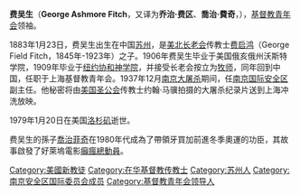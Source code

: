 {{Unreferenced |time=2009-03-21T09:25:48+00:00 }}
'''费吴生'''（'''George Ashmore Fitch'''，又译为'''乔治·费区'''、'''喬治·費奇'''，{{bd|1883年|1月23日|1979年|1月20日|catIdx=Fitch, George Ashmore}}），[[基督教青年会|基督教青年会]]领袖。

1883年1月23日，费吴生出生在中国[[苏州|苏州]]，是[[美北长老会|美北长老会]]传教士[[费启鸿|费启鸿]]（George Field Fitch，1845年-1923年）之子。1906年费吴生毕业于美国俄亥俄州沃斯特学院，1909年毕业于[[纽约协和神学院|纽约协和神学院]]，并接受长老会按立为[[牧师|牧师]]，同年回到中国，任职于上海基督教青年会。1937年12月[[南京大屠杀|南京大屠杀]]期间，任[[南京国际安全区|南京国际安全区]]副主任。他秘密将由[[美国圣公会|美国圣公会]]传教士约翰·马骥拍摄的大屠杀纪录片送到上海冲洗放映。

1979年1月20日在美国[[洛杉矶|洛杉矶]]逝世。

费吴生的孫子[[喬治菲奇|喬治菲奇]]在1980年代成為了帶領牙買加前進冬季奧運的功臣，其故事啟發了好萊塢電影[[癲瘋總動員|癲瘋總動員]]。

{{南京安全区|nocat}}
{{DEFAULTSORT:Fitch, George Ashmore}}
[[Category:美國新教徒|Category:美國新教徒]]
[[Category:在华基督教传教士|Category:在华基督教传教士]]
[[Category:苏州人|Category:苏州人]]
[[Category:南京安全区国际委员会成员|Category:南京安全区国际委员会成员]]
[[Category:基督教青年会领导人|Category:基督教青年会领导人]]